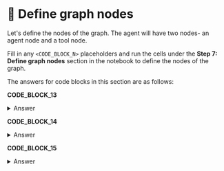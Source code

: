 # 👐 Define graph nodes

Let's define the nodes of the graph. The agent will have two nodes- an agent node and a tool node. 

Fill in any `<CODE_BLOCK_N>` placeholders and run the cells under the **Step 7: Define graph nodes** section in the notebook to define the nodes of the graph.

The answers for code blocks in this section are as follows:

**CODE_BLOCK_13**

<details>
<summary>Answer</summary>
<div>
```python
state["messages"]
```
</div>
</details>

**CODE_BLOCK_14**

<details>
<summary>Answer</summary>
<div>
```python
llm_with_tools.invoke(messages)
```
</div>
</details>

**CODE_BLOCK_15**

<details>
<summary>Answer</summary>
<div>
```python
tool.invoke(tool_call["args"])
```
</div>
</details>